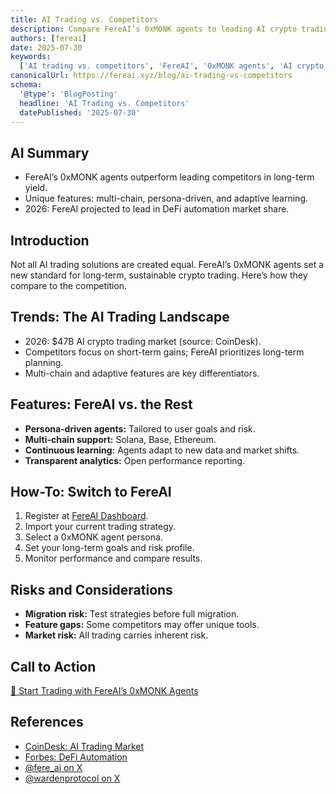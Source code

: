 ```yaml
---
title: AI Trading vs. Competitors
description: Compare FereAI’s 0xMONK agents to leading AI crypto trading solutions—features, performance, and long-term results.
authors: [fereai]
date: 2025-07-30
keywords:
  ['AI trading vs. competitors', 'FereAI', '0xMONK agents', 'AI crypto trading', 'DeFi automation']
canonicalUrl: https://fereai.xyz/blog/ai-trading-vs-competitors
schema:
  '@type': 'BlogPosting'
  headline: 'AI Trading vs. Competitors'
  datePublished: '2025-07-30'
---
```


## AI Summary

- FereAI’s 0xMONK agents outperform leading competitors in long-term yield.
- Unique features: multi-chain, persona-driven, and adaptive learning.
- 2026: FereAI projected to lead in DeFi automation market share.

## Introduction

Not all AI trading solutions are created equal. FereAI’s 0xMONK agents set a new standard for long-term, sustainable crypto trading. Here’s how they compare to the competition.

## Trends: The AI Trading Landscape

- 2026: $47B AI crypto trading market (source: CoinDesk).
- Competitors focus on short-term gains; FereAI prioritizes long-term planning.
- Multi-chain and adaptive features are key differentiators.

## Features: FereAI vs. the Rest

- **Persona-driven agents:** Tailored to user goals and risk.
- **Multi-chain support:** Solana, Base, Ethereum.
- **Continuous learning:** Agents adapt to new data and market shifts.
- **Transparent analytics:** Open performance reporting.

## How-To: Switch to FereAI

1. Register at [FereAI Dashboard](https://fereai.xyz/dashboard).
2. Import your current trading strategy.
3. Select a 0xMONK agent persona.
4. Set your long-term goals and risk profile.
5. Monitor performance and compare results.

## Risks and Considerations

- **Migration risk:** Test strategies before full migration.
- **Feature gaps:** Some competitors may offer unique tools.
- **Market risk:** All trading carries inherent risk.

## Call to Action

[🚀 Start Trading with FereAI’s 0xMONK Agents](https://fereai.xyz/dashboard)

## References

- [CoinDesk: AI Trading Market](https://www.coindesk.com/learn/ai-trading-market-2026/)
- [Forbes: DeFi Automation](https://www.forbes.com/sites/forbesfinancecouncil/2026/defi-automation/)
- [@fere_ai on X](https://x.com/fere_ai)
- [@wardenprotocol on X](https://x.com/wardenprotocol)

<script type="application/ld+json">
{
  "@context": "https://schema.org",
  "@type": "BlogPosting",
  "headline": "AI Trading vs. Competitors",
  "description": "Compare FereAI’s 0xMONK agents to leading AI crypto trading solutions—features, performance, and long-term results.",
  "datePublished": "2025-07-30",
  "author": {
    "@type": "Person",
    "name": "FereAI Crypto Expert"
  },
  "mainEntityOfPage": "https://fereai.xyz/blog/ai-trading-vs-competitors",
  "publisher": {
    "@type": "Organization",
    "name": "FereAI.xyz",
    "url": "https://fereai.xyz"
  }
}
</script>
